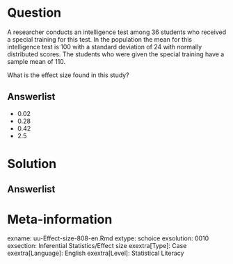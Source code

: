 
Question
========
  
A researcher conducts an intelligence test among 36 students who received a special training for this test. In the population the mean for this intelligence test is 100 with a standard deviation of 24 with normally distributed scores. The students who were given the special training have a sample mean of 110.


What is the effect size found in this study?

  
Answerlist
----------
* 0.02
* 0.28
* 0.42
* 2.5


Solution
========
  


Answerlist
----------



Meta-information
================
exname: uu-Effect-size-808-en.Rmd
extype: schoice
exsolution: 0010
exsection: Inferential Statistics/Effect size
exextra[Type]: Case
exextra[Language]: English
exextra[Level]: Statistical Literacy
